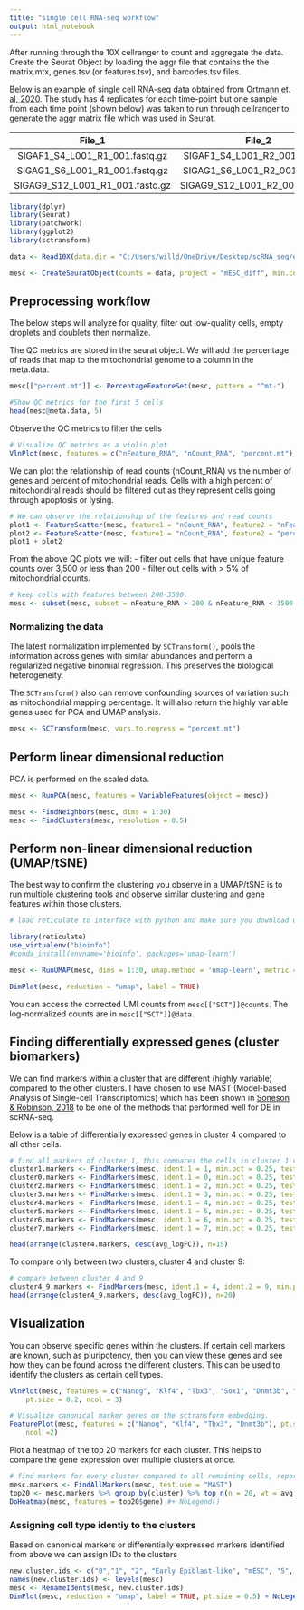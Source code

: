 ---
title: "single cell RNA-seq workflow"
output: html_notebook
---

After running through the 10X cellranger to count and aggregate the data. Create the Seurat Object by loading the aggr file that contains the the matrix.mtx, genes.tsv (or features.tsv), and barcodes.tsv files.

Below is an example of single cell RNA-seq data obtained from [Ortmann et. al, 2020](https://www.sciencedirect.com/science/article/pii/S193459092030357X). The study has 4 replicates for each time-point but one sample from each time point (shown below) was taken to run through cellranger to generate the aggr matrix file which was used in Seurat.

| File_1 | File_2  | Treatment | Timepoint |
|  :---:        |     :---:      |     :---:      |     :---:      |
| SIGAF1_S4_L001_R1_001.fastq.gz   | SIGAF1_S4_L001_R2_001.fastq.gz   | 2iLif     | Day 0    |
| SIGAG1_S6_L001_R1_001.fastq.gz   | SIGAG1_S6_L001_R2_001.fastq.gz   | N2B27     | Day 1    |
| SIGAG9_S12_L001_R1_001.fastq.gz   | SIGAG9_S12_L001_R2_001.fastq.gz   | N2B27     | Day 2    |

```{r}
library(dplyr)
library(Seurat)
library(patchwork)
library(ggplot2)
library(sctransform)

data <- Read10X(data.dir = "C:/Users/willd/OneDrive/Desktop/scRNA_seq/experiment/outs/count/filtered_feature_bc_matrix/")

mesc <- CreateSeuratObject(counts = data, project = "mESC_diff", min.cells = 3, min.features = 200)

```

## Preprocessing workflow
The below steps will analyze for quality, filter out low-quality cells, empty droplets and doublets then normalize.

The QC metrics are stored in the seurat object. We will add the percentage of reads that map to the mitochondrial genome to a column in the meta.data.
```{r}
mesc[["percent.mt"]] <- PercentageFeatureSet(mesc, pattern = "^mt-")

#Show QC metrics for the first 5 cells
head(mesc@meta.data, 5)
```

Observe the QC metrics to filter the cells
```{r}
# Visualize QC metrics as a violin plot
VlnPlot(mesc, features = c("nFeature_RNA", "nCount_RNA", "percent.mt"), ncol = 3)
```

We can plot the relationship of read counts (nCount_RNA) vs the number of genes and percent of mitochondrial reads.
Cells with a high percent of mitochondiral reads should be filtered out as they represent cells going through apoptosis or lysing.
```{r fig.height=8, fig.width=12}
# We can observe the relationship of the features and read counts
plot1 <- FeatureScatter(mesc, feature1 = "nCount_RNA", feature2 = "nFeature_RNA")
plot2 <- FeatureScatter(mesc, feature1 = "nCount_RNA", feature2 = "percent.mt")
plot1 + plot2
```

From the above QC plots we will:
- filter out cells that have unique feature counts over 3,500 or less than 200
- filter out cells with > 5% of mitochondrial counts. 


```{r}
# keep cells with features between 200-3500.
mesc <- subset(mesc, subset = nFeature_RNA > 200 & nFeature_RNA < 3500 & percent.mt < 5)
```

### Normalizing the data
The latest normalization implemented by `SCTransform()`, pools the information across genes with similar abundances and perform a regularized negative binomial regression. This preserves the biological heterogeneity. 

The `SCTransform()` also can remove confounding sources of variation such as mitochondrial mapping percentage. It will also return the highly variable genes used for PCA and UMAP analysis.
```{r}
mesc <- SCTransform(mesc, vars.to.regress = "percent.mt")
```


## Perform linear dimensional reduction
PCA is performed on the scaled data.

```{r}
mesc <- RunPCA(mesc, features = VariableFeatures(object = mesc))
```

```{r}
mesc <- FindNeighbors(mesc, dims = 1:30)
mesc <- FindClusters(mesc, resolution = 0.5)
```

## Perform non-linear dimensional reduction (UMAP/tSNE)

The best way to confirm the clustering you observe in a UMAP/tSNE is to run multiple clustering tools and observe similar clustering and gene features within those clusters. 

```{r echo=FALSE}
# load reticulate to interface with python and make sure you download umap-learn into the python environment. If you haven't downloaded it run the below conda_install line. You need this to run the UMAP function.

library(reticulate)
use_virtualenv("bioinfo")
#conda_install(envname='bioinfo', packages='umap-learn')
```

```{r message=FALSE}
mesc <- RunUMAP(mesc, dims = 1:30, umap.method = 'umap-learn', metric = 'correlation' )
```

```{r echo=TRUE}
DimPlot(mesc, reduction = "umap", label = TRUE)
```

You can access the corrected UMI counts from `mesc[["SCT"]]@counts`. The log-normalized counts are in `mesc[["SCT"]]@data`.


## Finding differentially expressed genes (cluster biomarkers)

We can find markers within a cluster that are different (highly variable) compared to the other clusters. 
I have chosen to use  MAST (Model-based Analysis of Single-cell Transcriptomics) which has been shown in [Soneson & Robinson, 2018](https://www.nature.com/articles/nmeth.4612) to be one of the methods that performed well for DE in scRNA-seq.

Below is a table of differentially expressed genes in cluster 4 compared to all other cells.

```{r echo=FALSE, message=FALSE}
# find all markers of cluster 1, this compares the cells in cluster 1 versus all other cells.
cluster1.markers <- FindMarkers(mesc, ident.1 = 1, min.pct = 0.25, test.use = "MAST")
cluster0.markers <- FindMarkers(mesc, ident.1 = 0, min.pct = 0.25, test.use = "MAST")
cluster2.markers <- FindMarkers(mesc, ident.1 = 2, min.pct = 0.25, test.use = "MAST")
cluster3.markers <- FindMarkers(mesc, ident.1 = 3, min.pct = 0.25, test.use = "MAST")
cluster4.markers <- FindMarkers(mesc, ident.1 = 4, min.pct = 0.25, test.use = "MAST")
cluster5.markers <- FindMarkers(mesc, ident.1 = 5, min.pct = 0.25, test.use = "MAST")
cluster6.markers <- FindMarkers(mesc, ident.1 = 6, min.pct = 0.25, test.use = "MAST")
cluster7.markers <- FindMarkers(mesc, ident.1 = 7, min.pct = 0.25, test.use = "MAST")

head(arrange(cluster4.markers, desc(avg_logFC)), n=15)
```

To compare only between two clusters, cluster 4 and cluster 9:
```{r echo=FALSE}
# compare between cluster 4 and 9
cluster4_9.markers <- FindMarkers(mesc, ident.1 = 4, ident.2 = 9, min.pct = 0.25)
head(arrange(cluster4_9.markers, desc(avg_logFC)), n=20)
```

## Visualization 
You can observe specific genes within the clusters. If certain cell markers are known, such as pluripotency, then you can view these genes and see how they can be found across the different clusters. This can be used to identify the clusters as certain cell types.
```{r fig.height=8, fig.width=8}
VlnPlot(mesc, features = c("Nanog", "Klf4", "Tbx3", "Sox1", "Dnmt3b", "Otx2"), 
    pt.size = 0.2, ncol = 3)
```


```{r fig.height=8, fig.width=8}
# Visualize canonical marker genes on the sctransform embedding.
FeaturePlot(mesc, features = c("Nanog", "Klf4", "Tbx3", "Dnmt3b"), pt.size = 0.2, 
    ncol =2)
```

Plot a heatmap of the top 20 markers for each cluster. This helps to compare the gene expression over multiple clusters at once.

```{r fig.height=20, fig.width=8, message=FALSE, warning=FALSE}
# find markers for every cluster compared to all remaining cells, report only the positive ones
mesc.markers <- FindAllMarkers(mesc, test.use = "MAST")
top20 <- mesc.markers %>% group_by(cluster) %>% top_n(n = 20, wt = avg_logFC)
DoHeatmap(mesc, features = top20$gene) #+ NoLegend()
```

### Assigning cell type identiy to the clusters

Based on canonical markers or differentially expressed markers identified from above we can assign IDs to the clusters

```{r}
new.cluster.ids <- c("0","1", "2", "Early Epiblast-like", "mESC", "5", "Early Epiblast-like", "mESC", "8", "Epiblast-like", "10", "11", "12")
names(new.cluster.ids) <- levels(mesc)
mesc <- RenameIdents(mesc, new.cluster.ids)
DimPlot(mesc, reduction = "umap", label = TRUE, pt.size = 0.5) + NoLegend()
```

